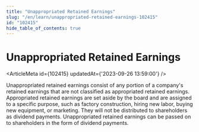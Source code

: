 ```yaml
---
title: "Unappropriated Retained Earnings"
slug: "/en/learn/unappropriated-retained-earnings-102415"
id: "102415"
hide_table_of_contents: true
---
```



# Unappropriated Retained Earnings

<ArticleMeta id={102415} updatedAt={'2023-09-26 13:59:00'} />
<div className='border-solid border-b border-t-0 my-4 border-[var(--ifm-color-gray-300)]' />

Unappropriated retained earnings consist of any portion of a company's retained earnings that are not classified as appropriated retained earnings. Appropriated retained earnings are set aside by the board and are assigned to a specific purpose, such as factory construction, hiring new labor, buying new equipment, or marketing. They will not be distributed to shareholders as dividend payments. Unappropriated retained earnings can be passed on to shareholders in the form of dividend payments.
